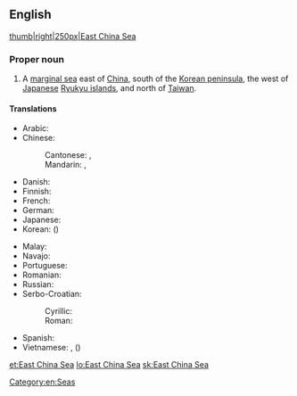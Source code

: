 ==English==

{{wikipedia}}
[[image:East China Sea.jpg|thumb|right|250px|East China Sea]]

===Proper noun===
{{en-proper noun}}

# A [[marginal sea]] east of [[China]], south of the [[Korean peninsula]], the west of [[Japanese]] [[Ryukyu islands]], and north of [[Taiwan]].

====Translations====
{{trans-top|a sea}}
* Arabic: {{t|ar|بحر الصين الشرقى|m|tr=baḥr al-ṣīn- al-šarqī|sc=Arab}}
* Chinese:
*: Cantonese: {{t|yue|東海|sc=Hani}}, {{t|yue|东海|tr=dung1 hoi2|sc=Hani}}
*: Mandarin: {{t|cmn|東海|sc=Hani}}, {{t+|cmn|东海|tr=Dōng Hǎi|sc=Hani}}
* Danish: {{t|da|Østkinesiske Hav}}
* Finnish: {{t|fi|Itä-Kiinanmeri}}
* French: {{t+|fr|mer de Chine orientale|f}}
* German: {{t|de|Ostchinesisches Meer|n}}
* Japanese: {{t|ja|東シナ海|tr=Higashi-Shina-Kai}}
* Korean: {{t|ko|동중국해|tr=Dong-Jungguk-hae|sc=Kore}} ({{t|ko|東中國海|sc=Kore}})
{{trans-mid}}
* Malay: {{t|ms|Laut China Timur}}
* Navajo: {{t|nv|Tónteel náátsʼósí}}
* Portuguese: {{t|pt|Mar da China Oriental|m}}
* Romanian: {{t|ro|Marea Chinei de Est}}
* Russian: {{t|ru|Восточно-Китайское море|n|tr=Vostóčno-Kitájskoje móre|sc=Cyrl}}
* Serbo-Croatian:
*: Cyrillic: {{t|sh|Источнокинеско море|n}}
*: Roman: {{t|sh|Istočnokinesko more|n}} 
* Spanish: {{t|es|mar de China Oriental|m}}
* Vietnamese: {{t|vi|Biển Hoa Đông}}, {{t|vi|Đông Hải}} ({{t|vi|東海}})
{{trans-bottom}}

[[Category:en:Seas]]

[[et:East China Sea]]
[[lo:East China Sea]]
[[sk:East China Sea]]